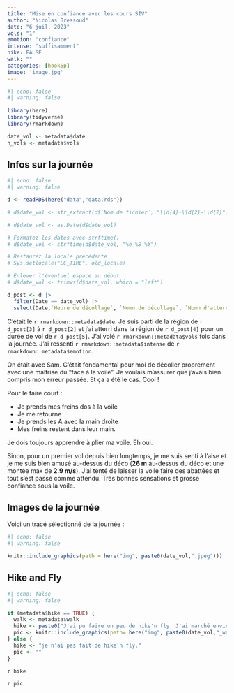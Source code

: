 ```yaml
---
title: "Mise en confiance avec les cours SIV"
author: "Nicolas Bressoud"
date: "6 juil. 2023"
vols: "1"
emotion: "confiance"
intense: "suffisamment"
hike: FALSE
walk: ""
categories: [hook5p]
image: 'image.jpg'
---
```


```r
#| echo: false
#| warning: false
  
library(here)
library(tidyverse)
library(rmarkdown)

date_vol <- metadata$date
n_vols <- metadata$vols
```

## Infos sur la journée

```r
#| echo: false
#| warning: false

d <- readRDS(here("data","data.rds"))

# d$date_vol <- str_extract(d$`Nom de fichier`, "\\d{4}-\\d{2}-\\d{2}")

# d$date_vol <- as.Date(d$date_vol)

# Formatez les dates avec strftime()
# d$date_vol <- strftime(d$date_vol, "%e %B %Y")

# Restaurez la locale précédente
# Sys.setlocale("LC_TIME", old_locale)

# Enlever l'éventuel espace au début
# d$date_vol <- trimws(d$date_vol, which = "left")

d_post <- d |> 
  filter(Date == date_vol) |> 
  select(Date,`Heure de décollage`, `Nomn de décollage`, `Nomn d'atterrissage`, `Durée`)

```

C'était le `r rmarkdown::metadata$date`. Je suis parti de la région de `r d_post[3]` à `r d_post[2]` et j'ai atterri dans la région de `r d_post[4]` pour un durée de vol de `r d_post[5]`. J'ai volé `r rmarkdown::metadata$vols` fois dans la journée. J'ai ressenti `r rmarkdown::metadata$intense` de `r rmarkdown::metadata$emotion`.

On était avec Sam. C'était fondamental pour moi de décoller proprement avec une maîtrise du "face à la voile". Je voulais m'assurer que j'avais bien compris mon erreur passée. Et ça a été le cas. Cool !

Pour le faire court :

- Je prends mes freins dos à la voile
- Je me retourne
- Je prends les A avec la main droite
- Mes freins restent dans leur main.

Je dois toujours apprendre à plier ma voile. Eh oui.

Sinon, pour un premier vol depuis bien longtemps, je me suis senti à l'aise et je me suis bien amusé au-dessus du déco (**26 m** au-dessus du déco et une montée max de **2.9 m/s**). J'ai tenté de laisser la voile faire des abattées et tout s'est passé comme attendu. Très bonnes sensations et grosse confiance sous la voile.

## Images de la journée

Voici un tracé sélectionné de la journée : 

```r
#| echo: false
#| warning: false

knitr::include_graphics(path = here("img", paste0(date_vol,".jpeg")))
```


## Hike and Fly

```r
#| echo: false
#| warning: false

if (metadata$hike == TRUE) {
  walk <- metadata$walk
  hike <- paste0("J'ai pu faire un peu de hike'n fly. J'ai marché environ ", walk, ".")
  pic <- knitr::include_graphics(path= here("img", paste0(date_vol,"_walk",".jpeg")))
} else {
  hike <- "je n'ai pas fait de hike'n fly."
  pic <- ""
}

```

`r hike`

`r pic`
